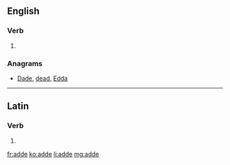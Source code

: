 ==English==

===Verb===
{{head|en|verb}}

# {{obsolete spelling of|add}}

===Anagrams===
* [[Dade#English|Dade]], [[dead#English|dead]], [[Edda#English|Edda]]

----

==Latin==

===Verb===
{{la-verb-form|adde}}

# {{conjugation of|addō||2|s|pres|act|imp|lang=la}}

[[fr:adde]]
[[ko:adde]]
[[li:adde]]
[[mg:adde]]